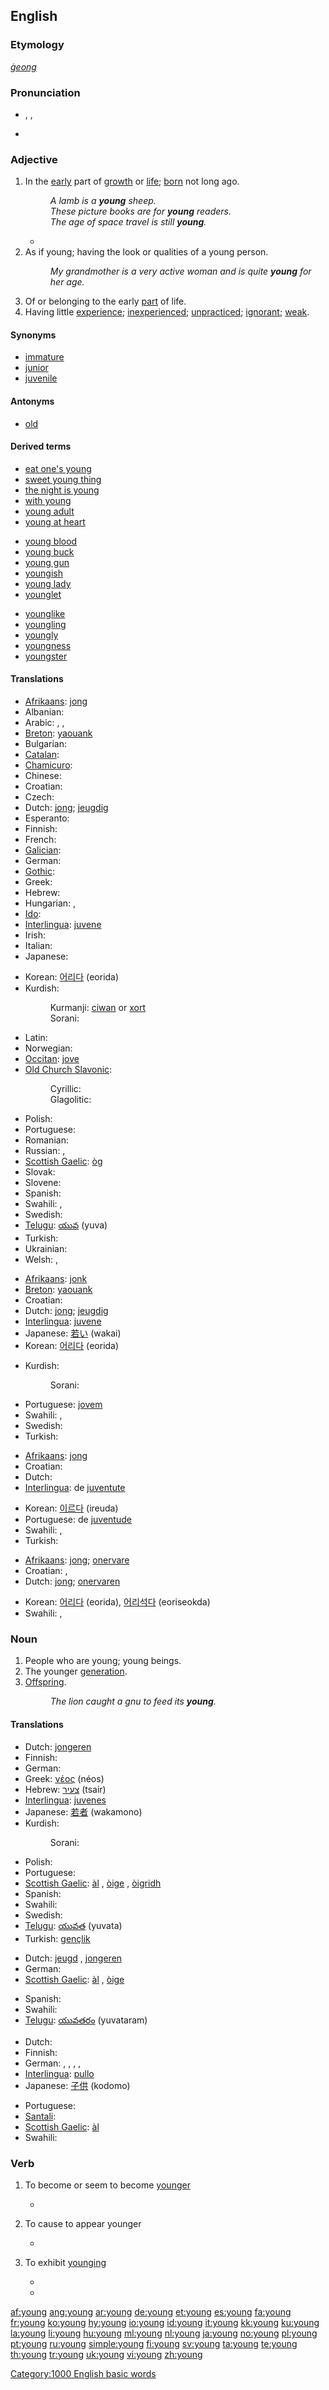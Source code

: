 {{wikipedia}}
{{also|Young}}
==English==

{{rank|get|eyes|hand|152|young|place|give|ever}}

===Etymology===
{{etyl|ang}} ''[[ġeong]]''

===Pronunciation===
* {{a|RP|US}} {{enPR|yŭng}}, {{IPA|/jʌŋ/}}, {{SAMPA|/jVN/}}
* {{audio|en-us-young.ogg|Audio (US)}}

===Adjective===
{{en-adj|younger|youngest}}

# In the [[early]] part of [[growth]] or [[life]]; [[born]] not long ago.
#: ''A lamb is a '''young''' sheep.''
#: ''These picture books are for '''young''' readers.''
#: ''The age of space travel is still '''young'''.''
#* {{quote-book|passage="What a charming amusement for '''young''' people this is, Mr. Darcy! There is nothing like dancing after all. I consider it as one of the first refinements of polished society."|title=[[S:Pride and Prejudice/Chapter 6|Pride and Prejudice]]|author=Jane Austen|year=1813}}
# As if young; having the look or qualities of a young person.
#: ''My grandmother is a very active woman and is quite '''young''' for her age.''
# Of or belonging to the early [[part]] of life.
# Having little [[experience]]; [[inexperienced]]; [[unpracticed]]; [[ignorant]]; [[weak]].

====Synonyms====
* [[immature]]
* [[junior]]
* [[juvenile]]

====Antonyms====
* [[old]]

====Derived terms====
{{top3}}
* [[eat one's young]]
* [[sweet young thing]]
* [[the night is young]]
* [[with young]]
* [[young adult]]
* [[young at heart]]
{{mid3}}
* [[young blood]]
* [[young buck]]
* [[young gun]]
* [[youngish]]
* [[young lady]]
* [[younglet]]
{{mid3}}
* [[younglike]]
* [[youngling]]
* [[youngly]]
* [[youngness]]
* [[youngster]]
{{bottom2}}

====Translations====
{{trans-top|in the early part of life or growth}}
* [[Afrikaans]]: [[jong]]
* Albanian: {{t-|sq|ri|xs=Albanian}}
* Arabic: {{t-|ar|صغير|m|tr=Saghiir|sc=Arab}},  {{t|ar|حدث|m|tr=???|sc=Arab}},  {{t|ar|شاب|m|tr=shaabb|sc=Arab}}
* [[Breton]]: [[yaouank]]
* Bulgarian: {{t+|bg|млад|tr=mlad|sc=Cyrl}}
* [[Catalan]]: {{t|ca|jove}|m|f}}
* [[Chamicuro]]: {{tø|ccc|shac̈hullo}}
* Chinese: {{zh-tsp|年輕|年轻|niánqīng}}
* Croatian: {{t-|hr|mlad|alt=mlȃd}}
* Czech: {{t+|cs|mladý|m}}
* Dutch: [[jong]]; [[jeugdig]]
* Esperanto: {{t-|eo|juna|xs=Esperanto}}
* Finnish: {{t+|fi|nuori}}
* French: {{t+|fr|jeune|m|f}}
* [[Galician]]: {{t-|gl|xove|xs=Galician}}
* German: {{t+|de|jung}}
* [[Gothic]]: {{tø|got|𐌾𐌿𐌲𐌲𐍃|tr=juggs|sc=Goth}}
* Greek: {{t+|el|νεαρός|tr=nearós|sc=Grek}}
* Hebrew: {{t+|he|צעיר|alt=צָעִיר|tr=tsa'ir|sc=Hebr}}
* Hungarian: {{t+|hu|fiatal}}, {{t+|hu|ifjú}}
* [[Ido]]: {{t+|io|yuna|xs=Ido}}
* [[Interlingua]]: [[juvene]]
* Irish: {{t-|ga|óg|xs=Irish}}
* Italian: {{t+|it|giovane}}
* Japanese: {{t+|ja|若い|tr=wakai|sc=Jpan}}
{{trans-mid}}
* Korean: [[어리다]] (eorida)
* Kurdish:
*: Kurmanji: [[ciwan]] or [[xort]]
*: Sorani: {{t-|ku|گه‌نج|tr=genc|sc=ku-Arab}}
* Latin: {{t+|la|iuvenis|m|f}}
* Norwegian: {{t+|no|ung}}
* [[Occitan]]: [[jove]]
* [[Old Church Slavonic]]:
*: Cyrillic: {{tø|cu|младъ|tr=mladŭ|sc=Cyrs}}
*: Glagolitic: {{tø|cu|ⰏⰎⰀⰄⰟ|tr=mladŭ|sc=Glag}}
* Polish: {{t+|pl|młody}}
* Portuguese: {{t+|pt|jovem}}
* Romanian: {{t-|ro|tânăr}}
* Russian: {{t+|ru|молодой|tr=molodój|sc=Cyrl}}, {{t+|ru|юный|tr=júnyj|sc=Cyrl}}
* [[Scottish Gaelic]]: [[òg]]
* Slovak: {{t-|sk|mladý}}
* Slovene: {{t+|sl|mlad}}
* Spanish: {{t+|es|joven}}
* Swahili: {{t+|sw|changa|xs=Swahili}},  {{t+|sw|dogo|xs=Swahili}}
* Swedish: {{t+|sv|ung}}
* [[Telugu]]: [[యువ]] (yuva)
* Turkish: {{t+|tr|genç}}
* Ukrainian: {{t-|uk|молодий|m|tr=molodýj|sc=Cyrl|xs=Ukrainian}}
* Welsh: {{t|cy|ieuanc|xs=Welsh}}, {{t|cy|ifanc|xs=Welsh}}
{{trans-bottom}}

{{trans-top|as if young}}
* [[Afrikaans]]: [[jonk]]
* [[Breton]]: [[yaouank]]
* Croatian: {{t-|hr|mlad|alt=mlȃd}}
* Dutch: [[jong]]; [[jeugdig]]
* [[Interlingua]]: [[juvene]]
* Japanese: [[若い]] (wakai)
* Korean: [[어리다]] (eorida)
{{trans-mid}}
* Kurdish:
*: Sorani: {{t-|ku|گه‌نج|tr=genc|sc=ku-Arab}}
* Portuguese: [[jovem]]
* Swahili: {{t+|sw|changa|xs=Swahili}},  {{t+|sw|dogo|xs=Swahili}}
* Swedish: {{t+|sv|ung}}
* Turkish: {{t+|tr|genç}}
{{trans-bottom}}

{{trans-top|belonging in the early part of life}}
* [[Afrikaans]]: [[jong]]
* Croatian: {{t-|hr|mlad|alt=mlȃd}}
* Dutch: {{t+|nl|jong}}
* [[Interlingua]]: de [[juventute]]
{{trans-mid}}
* Korean: [[이르다]] (ireuda)
* Portuguese: de [[juventude]]
* Swahili: {{t+|sw|changa|xs=Swahili}},  {{t+|sw|dogo|xs=Swahili}}
* Turkish: {{t+|tr|gençlik}}
{{trans-bottom}}

{{trans-top|having little experience}}
* [[Afrikaans]]: [[jong]]; [[onervare]]
* Croatian: {{t-|hr|mlad|alt=mlȃd}}, {{t-|hr|neiskusan|alt=nȅiskusan}}
* Dutch: [[jong]]; [[onervaren]]
{{trans-mid}}
* Korean: [[어리다]] (eorida), [[어리석다]] (eoriseokda)
* Swahili: {{t+|sw|changa|xs=Swahili}},  {{t+|sw|dogo|xs=Swahili}}
{{trans-bottom}}

===Noun===
{{en-noun|-}}

# People who are young; young beings.
# The younger [[generation]].
# [[offspring|Offspring]].
#: ''The lion caught a gnu to feed its '''young'''.''

====Translations====
{{trans-top|people who are young}}
* Dutch: [[jongeren]] {{m|p}}
* Finnish: {{t+|fi|nuoriso}}
* German: {{t+|de|Jugend|f}}
* Greek: [[νέος]] (néos)
* Hebrew: [[צעיר]] (tsair)
* [[Interlingua]]: [[juvenes]]
* Japanese: [[若者]] (wakamono)
* Kurdish:
*: Sorani: {{t-|ku|گه‌نج|tr=ganj|sc=ku-Arab}}
{{trans-mid}}
* Polish: {{t+|pl|młodzież|f}}
* Portuguese: {{t-|pt|jovens}}
* [[Scottish Gaelic]]: [[àl]] {{m}}, [[òige]] {{f}}, [[òigridh]] {{f}}
* Spanish: {{t-|es|jóvenes}}
* Swahili: {{t+|sw|dogo|xs=Swahili}}
* Swedish: {{t+|sv|unge}}
* [[Telugu]]: [[యువత]] (yuvata)
* Turkish: [[gençlik]]
{{trans-bottom}}

{{trans-top|the younger generation}}
* Dutch: [[jeugd]] {{m}}, [[jongeren]] {{m|p}}
* German: {{t+|de|Jugend|f}}
* [[Scottish Gaelic]]: [[àl]] {{m}}, [[òige]] {{f}}
{{trans-mid}}
* Spanish: {{t+|es|juventud|f}}
* Swahili: {{t+|sw|dogo|xs=Swahili}}
* [[Telugu]]: [[యువతరం]] (yuvataram)
{{trans-bottom}}

{{trans-top|offspring}}
* Dutch: {{t+|nl|jongen|p}}
* Finnish: {{t-|fi|poikaset}}
* German: {{t+|de|Nachkomme|m}}, {{t+|de|Nachwuchs|m}}, {{t-|de|Brut|f}}, {{t+|de|Abkömmling|m}}, {{t+|de|Junge|n}}
* [[Interlingua]]: [[pullo]]
* Japanese: [[子供]] (kodomo)
{{trans-mid}}
* Portuguese: {{t+|pt|filhote}}
* [[Santali]]: {{tø|sat|ᱜᱳᱱ|tr=hon|sc=Olck}}
* [[Scottish Gaelic]]: [[àl]] {{m}}
* Swahili: {{t+|sw|dogo|xs=Swahili}}
{{trans-bottom}}

===Verb===
{{en-verb}}

# {{informal|_|or|_|demography}} To become or seem to become [[#Adjective|younger]] 
#*{{quote-book|1993|Jacob S. Siegel|A Generation of Change|page=5|pageurl=http://books.google.com/books?id=i41qoTaUwegC&pg=PA5
|passage=The aging (or '''younging''') of a population refers to the fact that a population, as a unit of observation, is getting older (or younger).}}
# {{informal|_|or|_|demography}} To cause to appear younger
#*{{quote-book|1984|US Bureau of the Census|Current Population Reports|url=http://books.google.com/books?id=mJ0G022xoCAC|page=74
|passage=Medicare data was "'''younged'''" by a month to achieve conformity with the conventional completed ages recorded in the census.}}
# {{geology}} To exhibit [[younging]]
#*{{quote-journal|1994|R. Kerrich & D.A. Wyman|The mesothermal gold-lamprophyre association|Mineralogy and Petrology|doi=10.1007/BF01159725
|passage=Shoshonitic magmatism '''younged''' southwards in the Superior Province, commensurate with the southwardly diachronous accretion of allochthonous subprovinces.}}
#*{{quote-journal|2001|date=November 23|Paul Tapponnier et al.|Oblique Stepwise Rise and Growth of the Tibet Plateau|Science|url=http://www.sciencemag.org/cgi/content/abstract/294/5547/1671|doi=10.1126/science.105978|volume=294|issue=5547|pages=1671-1677
|passage=The existence of magmatic belts '''younging''' northward implies that slabs of Asian mantle subducted one after another under ranges north of the Himalayas. }}


[[Category:1000 English basic words]]

[[af:young]]
[[ang:young]]
[[ar:young]]
[[de:young]]
[[et:young]]
[[es:young]]
[[fa:young]]
[[fr:young]]
[[ko:young]]
[[hy:young]]
[[io:young]]
[[id:young]]
[[it:young]]
[[kk:young]]
[[ku:young]]
[[la:young]]
[[li:young]]
[[hu:young]]
[[ml:young]]
[[nl:young]]
[[ja:young]]
[[no:young]]
[[pl:young]]
[[pt:young]]
[[ru:young]]
[[simple:young]]
[[fi:young]]
[[sv:young]]
[[ta:young]]
[[te:young]]
[[th:young]]
[[tr:young]]
[[uk:young]]
[[vi:young]]
[[zh:young]]